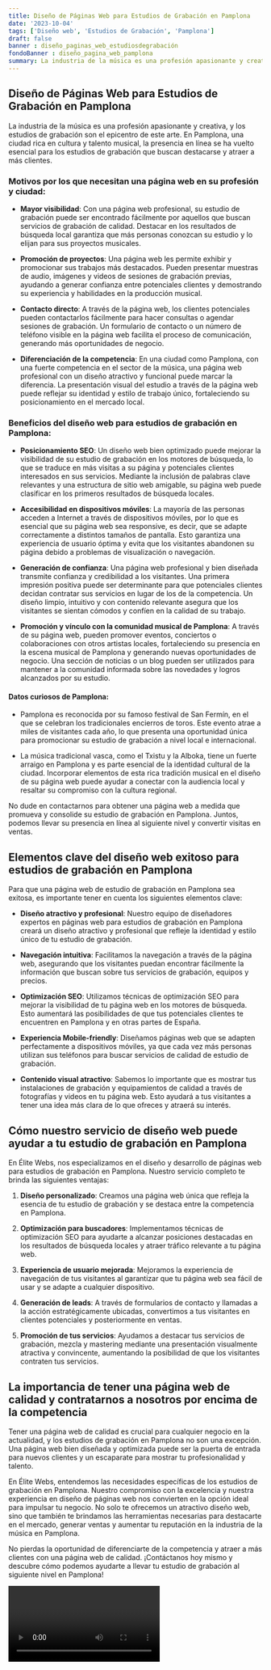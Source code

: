 ```yaml
---
title: Diseño de Páginas Web para Estudios de Grabación en Pamplona
date: '2023-10-04'
tags: ['Diseño web', 'Estudios de Grabación', 'Pamplona']
draft: false
banner : diseño_paginas_web_estudiosdegrabación
fondoBanner : diseño_pagina_web_pamplona
summary: La industria de la música es una profesión apasionante y creativa, y los estudios de grabación son el epicentro de este arte. En Pamplona, una ciudad rica en cultura y talento musical, la presencia en línea se ha vuelto esencial para los estudios de grabación que buscan destacarse y atraer a más clientes.
---
```


## Diseño de Páginas Web para Estudios de Grabación en Pamplona

La industria de la música es una profesión apasionante y creativa, y los estudios de grabación son el epicentro de este arte. En Pamplona, una ciudad rica en cultura y talento musical, la presencia en línea se ha vuelto esencial para los estudios de grabación que buscan destacarse y atraer a más clientes.

### Motivos por los que necesitan una página web en su profesión y ciudad:

- **Mayor visibilidad**: Con una página web profesional, su estudio de grabación puede ser encontrado fácilmente por aquellos que buscan servicios de grabación de calidad. Destacar en los resultados de búsqueda local garantiza que más personas conozcan su estudio y lo elijan para sus proyectos musicales.

- **Promoción de proyectos**: Una página web les permite exhibir y promocionar sus trabajos más destacados. Pueden presentar muestras de audio, imágenes y videos de sesiones de grabación previas, ayudando a generar confianza entre potenciales clientes y demostrando su experiencia y habilidades en la producción musical.

- **Contacto directo**: A través de la página web, los clientes potenciales pueden contactarlos fácilmente para hacer consultas o agendar sesiones de grabación. Un formulario de contacto o un número de teléfono visible en la página web facilita el proceso de comunicación, generando más oportunidades de negocio.

- **Diferenciación de la competencia**: En una ciudad como Pamplona, con una fuerte competencia en el sector de la música, una página web profesional con un diseño atractivo y funcional puede marcar la diferencia. La presentación visual del estudio a través de la página web puede reflejar su identidad y estilo de trabajo único, fortaleciendo su posicionamiento en el mercado local.

### Beneficios del diseño web para estudios de grabación en Pamplona:

- **Posicionamiento SEO**: Un diseño web bien optimizado puede mejorar la visibilidad de su estudio de grabación en los motores de búsqueda, lo que se traduce en más visitas a su página y potenciales clientes interesados en sus servicios. Mediante la inclusión de palabras clave relevantes y una estructura de sitio web amigable, su página web puede clasificar en los primeros resultados de búsqueda locales.

- **Accesibilidad en dispositivos móviles**: La mayoría de las personas acceden a Internet a través de dispositivos móviles, por lo que es esencial que su página web sea responsive, es decir, que se adapte correctamente a distintos tamaños de pantalla. Esto garantiza una experiencia de usuario óptima y evita que los visitantes abandonen su página debido a problemas de visualización o navegación.

- **Generación de confianza**: Una página web profesional y bien diseñada transmite confianza y credibilidad a los visitantes. Una primera impresión positiva puede ser determinante para que potenciales clientes decidan contratar sus servicios en lugar de los de la competencia. Un diseño limpio, intuitivo y con contenido relevante asegura que los visitantes se sientan cómodos y confíen en la calidad de su trabajo.

- **Promoción y vínculo con la comunidad musical de Pamplona**: A través de su página web, pueden promover eventos, conciertos o colaboraciones con otros artistas locales, fortaleciendo su presencia en la escena musical de Pamplona y generando nuevas oportunidades de negocio. Una sección de noticias o un blog pueden ser utilizados para mantener a la comunidad informada sobre las novedades y logros alcanzados por su estudio.

#### Datos curiosos de Pamplona:

- Pamplona es reconocida por su famoso festival de San Fermín, en el que se celebran los tradicionales encierros de toros. Este evento atrae a miles de visitantes cada año, lo que presenta una oportunidad única para promocionar su estudio de grabación a nivel local e internacional.

- La música tradicional vasca, como el Txistu y la Alboka, tiene un fuerte arraigo en Pamplona y es parte esencial de la identidad cultural de la ciudad. Incorporar elementos de esta rica tradición musical en el diseño de su página web puede ayudar a conectar con la audiencia local y resaltar su compromiso con la cultura regional.

No dude en contactarnos para obtener una página web a medida que promueva y consolide su estudio de grabación en Pamplona. Juntos, podemos llevar su presencia en línea al siguiente nivel y convertir visitas en ventas.

<GifSeo />

<Cta />

## Elementos clave del diseño web exitoso para estudios de grabación en Pamplona

Para que una página web de estudio de grabación en Pamplona sea exitosa, es importante tener en cuenta los siguientes elementos clave:

- **Diseño atractivo y profesional**: Nuestro equipo de diseñadores expertos en páginas web para estudios de grabación en Pamplona creará un diseño atractivo y profesional que refleje la identidad y estilo único de tu estudio de grabación.

- **Navegación intuitiva**: Facilitamos la navegación a través de la página web, asegurando que los visitantes puedan encontrar fácilmente la información que buscan sobre tus servicios de grabación, equipos y precios.

- **Optimización SEO**: Utilizamos técnicas de optimización SEO para mejorar la visibilidad de tu página web en los motores de búsqueda. Esto aumentará las posibilidades de que tus potenciales clientes te encuentren en Pamplona y en otras partes de España.

- **Experiencia Mobile-friendly**: Diseñamos páginas web que se adapten perfectamente a dispositivos móviles, ya que cada vez más personas utilizan sus teléfonos para buscar servicios de calidad de estudio de grabación.

- **Contenido visual atractivo**: Sabemos lo importante que es mostrar tus instalaciones de grabación y equipamientos de calidad a través de fotografías y videos en tu página web. Esto ayudará a tus visitantes a tener una idea más clara de lo que ofreces y atraerá su interés.

## Cómo nuestro servicio de diseño web puede ayudar a tu estudio de grabación en Pamplona

En Élite Webs, nos especializamos en el diseño y desarrollo de páginas web para estudios de grabación en Pamplona. Nuestro servicio completo te brinda las siguientes ventajas:

1. **Diseño personalizado**: Creamos una página web única que refleja la esencia de tu estudio de grabación y se destaca entre la competencia en Pamplona.

2. **Optimización para buscadores**: Implementamos técnicas de optimización SEO para ayudarte a alcanzar posiciones destacadas en los resultados de búsqueda locales y atraer tráfico relevante a tu página web.

3. **Experiencia de usuario mejorada**: Mejoramos la experiencia de navegación de tus visitantes al garantizar que tu página web sea fácil de usar y se adapte a cualquier dispositivo.

4. **Generación de leads**: A través de formularios de contacto y llamadas a la acción estratégicamente ubicadas, convertimos a tus visitantes en clientes potenciales y posteriormente en ventas.

5. **Promoción de tus servicios**: Ayudamos a destacar tus servicios de grabación, mezcla y mastering mediante una presentación visualmente atractiva y convincente, aumentando la posibilidad de que los visitantes contraten tus servicios.

## La importancia de tener una página web de calidad y contratarnos a nosotros por encima de la competencia

Tener una página web de calidad es crucial para cualquier negocio en la actualidad, y los estudios de grabación en Pamplona no son una excepción. Una página web bien diseñada y optimizada puede ser la puerta de entrada para nuevos clientes y un escaparate para mostrar tu profesionalidad y talento.

En Élite Webs, entendemos las necesidades específicas de los estudios de grabación en Pamplona. Nuestro compromiso con la excelencia y nuestra experiencia en diseño de páginas web nos convierten en la opción ideal para impulsar tu negocio. No solo te ofrecemos un atractivo diseño web, sino que también te brindamos las herramientas necesarias para destacarte en el mercado, generar ventas y aumentar tu reputación en la industria de la música en Pamplona.

No pierdas la oportunidad de diferenciarte de la competencia y atraer a más clientes con una página web de calidad. ¡Contáctanos hoy mismo y descubre cómo podemos ayudarte a llevar tu estudio de grabación al siguiente nivel en Pamplona!

<Video />

<CtaBot job='Estudios de Grabación' city='Pamplona'/>

<Gmaps query='Pamplona+españa+maps' />